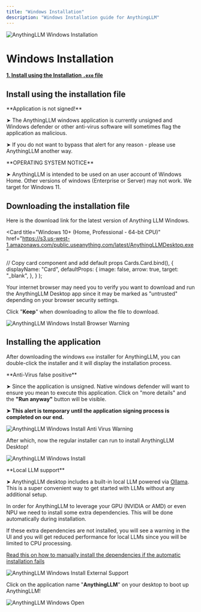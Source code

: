```yaml
---
title: "Windows Installation"
description: "Windows Installation guide for AnythingLLM"
---
```



<Image
  src="/images/getting-started/installation/windows/header-image.png"
  height={1080}
  width={1920}
  quality={100}
  alt="AnythingLLM Windows Installation"
/>

# Windows Installation

**[1. Install using the Installation `.exe` file](#install-using-the-installation-file)**

## Install using the installation file

<Callout type="warning" emoji="⚠️">
  **Application is not signed!**

➤ The AnythingLLM windows application is currently unsigned and Windows defender or other anti-virus software will sometimes flag the application as malicious.

➤ If you do not want to bypass that alert for any reason - please use AnythingLLM another way.

</Callout>

<Callout type="warning" emoji="️⚠️">
  **OPERATING SYSTEM NOTICE**

➤ AnythingLLM is intended to be used on an user account of Windows Home. Other versions of windows (Enterprise or Server) may not work. We target for Windows 11.

</Callout>

## Downloading the installation file

Here is the download link for the latest version of Anything LLM Windows.

<Card
  title="Windows 10+ (Home, Professional - 64-bit CPU)"
  href="https://s3.us-west-1.amazonaws.com/public.useanything.com/latest/AnythingLLMDesktop.exe"
></Card>

  // Copy card component and add default props
  Cards.Card.bind(),
  {
    displayName: "Card",
    defaultProps: {
      image: false,
      arrow: true,
      target: "_blank",
    },
  }
);

Your internet browser may need you to verify you want to download and run the AnythingLLM Desktop app since it may be marked as "untrusted" depending on your browser security settings.

Click "**Keep**" when downloading to allow the file to download.

<Image
  src="/images/getting-started/installation/windows/browser-warning.png"
  height={1080}
  width={1920}
  quality={100}
  alt="AnythingLLM Windows Install Browser Warning"
/>

## Installing the application

After downloading the windows `exe` installer for AnythingLLM, you can double-click the installer and it will display the installation process.

<Callout type="info" emoji="️💡">
  **Anti-Virus false positive**

➤ Since the application is unsigned. Native windows defender will want to ensure you mean to execute this application. Click on "more details" and the **"Run anyway"** button will be visible.

**➤ This alert is temporary until the application signing process is completed on our end.**

</Callout>

<Image
  src="/images/getting-started/installation/windows/anti-virus-warning.png"
  height={1080}
  width={1920}
  quality={100}
  alt="AnythingLLM Windows Install Anti Virus Warning"
/>

After which, now the regular installer can run to install AnythingLLM Desktop!

<Image
  src="/images/getting-started/installation/windows/install.png"
  height={1080}
  width={1920}
  quality={100}
  alt="AnythingLLM Windows Install"
/>

<Callout type="info" emoji="️💡">
  **Local LLM support**

➤ AnythingLLM desktop includes a built-in local LLM powered via [Ollama](https://ollama.com/). This is a super convenient way to get started with LLMs without any additional setup.

In order for AnythingLLM to leverage your GPU (NVIDIA or AMD) or even NPU we need to install some extra dependencies. This will be done automatically during installation.

If these extra dependencies are not installed, you will see a warning in the UI and you will get reduced performance for local LLMs since you will be limited to CPU processing.

[Read this on how to manually install the dependencies if the automatic installation fails](./manual-install.mdx)

</Callout>

<Image
  src="/images/getting-started/installation/windows/external-support.png"
  height={1080}
  width={1920}
  quality={100}
  alt="AnythingLLM Windows Install External Support"
/>

Click on the application name "**AnythingLLM**" on your desktop to boot up AnythingLLM!

<Image
  src="/images/getting-started/installation/windows/desktop.png"
  height={1080}
  width={1920}
  quality={100}
  alt="AnythingLLM Windows Open"
/>
